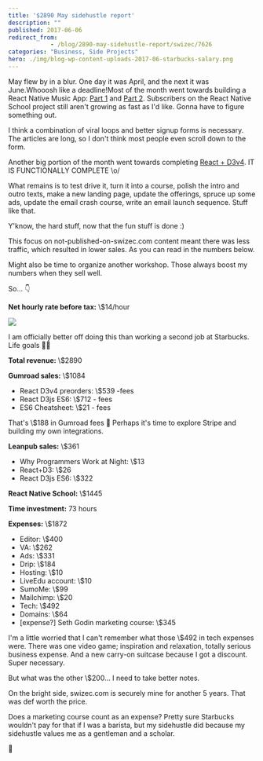 ```yaml
---
title: '$2890 May sidehustle report'
description: ""
published: 2017-06-06
redirect_from: 
            - /blog/2890-may-sidehustle-report/swizec/7626
categories: "Business, Side Projects"
hero: ./img/blog-wp-content-uploads-2017-06-starbucks-salary.png
---
```


May flew by in a blur. One day it was April, and the next it was June.Whooosh like a deadline!Most of the month went towards building a React Native Music App: [Part 1](https://school.shoutem.com/lectures/build-react-native-music-app-tutorial-part1/) and [Part 2](https://school.shoutem.com/lectures/react-native-soundcloud-streaming-app-tutorial-part-2/). Subscribers on the React Native School project still aren't growing as fast as I'd like. Gonna have to figure something out.

I think a combination of viral loops and better signup forms is necessary. The articles are long, so I don't think most people even scroll down to the form.

Another big portion of the month went towards completing [React + D3v4](https://gum.co/mTWg). IT IS FUNCTIONALLY COMPLETE \\o/

What remains is to test drive it, turn it into a course, polish the intro and outro texts, make a new landing page, update the offerings, spruce up some ads, update the email crash course, write an email launch sequence. Stuff like that.

Y'know, the hard stuff, now that the fun stuff is done :)

This focus on not-published-on-swizec.com content meant there was less traffic, which resulted in lower sales. As you can read in the numbers below.

Might also be time to organize another workshop. Those always boost my numbers when they sell well.

So… 👇

**Net hourly rate before tax:** \\$14/hour

![](./img/blog-wp-content-uploads-2017-06-starbucks-salary.png)

I am officially better off doing this than working a second job at Starbucks. Life goals 💪🏼

**Total revenue:** \\$2890

**Gumroad sales:** \\$1084

-   React D3v4 preorders: \\$539 -fees
-   React D3js ES6: \\$712 - fees
-   ES6 Cheatsheet: \\$21 - fees

That's \\$188 in Gumroad fees 🤔 Perhaps it's time to explore Stripe and building my own integrations.

**Leanpub sales:** \\$361

-   Why Programmers Work at Night: \\$13
-   React+D3: \\$26
-   React D3js ES6: \\$322

**React Native School:** \\$1445

**Time investment:** 73 hours

**Expenses:** \\$1872

-   Editor: \\$400
-   VA: \\$262
-   Ads: \\$331
-   Drip: \\$184
-   Hosting: \\$10
-   LiveEdu account: \\$10
-   SumoMe: \\$99
-   Mailchimp: \\$20
-   Tech: \\$492
-   Domains: \\$64
-   \[expense?] Seth Godin marketing course: \\$345

I'm a little worried that I can't remember what those \\$492 in tech expenses were. There was one video game; inspiration and relaxation, totally serious business expense. And a new carry-on suitcase because I got a discount. Super necessary.

But what was the other \\$200… I need to take better notes.

On the bright side, swizec.com is securely mine for another 5 years. That was def worth the price.

Does a marketing course count as an expense? Pretty sure Starbucks wouldn't pay for that if I was a barista, but my sidehustle did because my sidehustle values me as a gentleman and a scholar.

🤔

